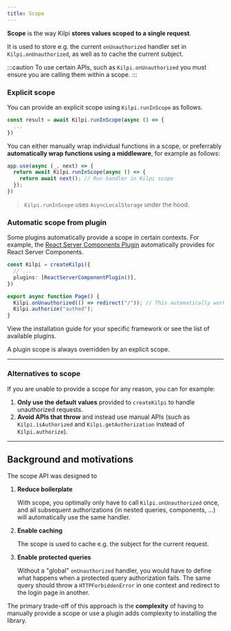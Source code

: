 ```yaml
---
title: Scope
---
```


**Scope** is the way Kilpi **stores values scoped to a single request**.

It is used to store e.g. the current `onUnauthorized` handler set in `Kilpi.onUnauthorized`, as well as to cache the current subject.

:::caution
To use certain APIs, such as `Kilpi.onUnauthorized` you must ensure you are calling them within a scope.
:::

### Explicit scope

You can provide an explicit scope using `Kilpi.runInScope` as follows.

```ts
const result = await Kilpi.runInScope(async () => {
  ...
})
```

You can either manually wrap individual functions in a scope, or preferrably **automatically wrap functions using a middleware**, for example as follows:

```ts
app.use(async (_, next) => {
  return await Kilpi.runInScope(async () => {
    return await next(); // Run handler in Kilpi scope
  });
})
```

> `Kilpi.runInScope` uses `AsyncLocalStorage` under the hood.


### Automatic scope from plugin

Some plugins automatically provide a scope in certain contexts. For example, the [React Server Components Plugin](/docs/plugins/react-server-components) automatically provides for React Server Components.

```ts {3,7}
const Kilpi = createKilpi({
  // ...
  plugins: [ReactServerComponentPlugin()],
})

export async function Page() {
  Kilpi.onUnauthorized(() => redirect("/")); // This automatically works
  Kilpi.authorize("authed"); 
}
```

View the installation guide for your specific framework or see the list of available plugins.

A plugin scope is always overridden by an explicit scope.

---

### Alternatives to scope

If you are unable to provide a scope for any reason, you can for example:

1. **Only use the default values** provided to `createKilpi` to handle unauthorized requests.
2. **Avoid APIs that throw** and instead use manual APIs (such as `Kilpi.isAuthorized` and `Kilpi.getAuthorization` instead of `Kilpi.authorize`).

---

## Background and motivations

The scope API was designed to

1. **Reduce boilerplate**

    With scope, you optimally only have to call `Kilpi.onUnauthorized` once, and all subsequent authorizations (in nested queries, components, ...) will automatically use the same handler.

2. **Enable caching**

    The scope is used to cache e.g. the subject for the current request.

3. **Enable protected queries**

    Without a "global" `onUnauthorized` handler, you would have to define what happens when a protected query authorization fails. The same query should throw a `HTTPForbiddenError` in one context and redirect to the login page in another.

The primary trade-off of this approach is the **complexity** of having to manually provide a scope or use a plugin adds complexity to installing the library.